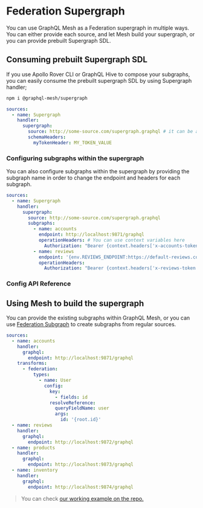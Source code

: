 # Federation Supergraph

You can use GraphQL Mesh as a Federation supergraph in multiple ways. You can either provide each
source, and let Mesh build your supergraph, or you can provide prebuilt Supergraph SDL.

## Consuming prebuilt Supergraph SDL

If you use Apollo Rover CLI or GraphQL Hive to compose your subgraphs, you can easily consume the
prebuilt supergraph SDL by using Supergraph handler;

```sh npm2yarn
npm i @graphql-mesh/supergraph
```

```yaml
sources:
  - name: Supergraph
    handler:
      supergraph:
        source: http://some-source.com/supergraph.graphql # it can be a path from the file system `./supergraph.graphql`
        schemaHeaders:
          myTokenHeader: MY_TOKEN_VALUE
```

### Configuring subgraphs within the supergraph

You can also configure subgraphs within the supergraph by providing the subgraph name in order to
change the endpoint and headers for each subgraph.

```yaml
sources:
  - name: Supergraph
    handler:
      supergraph:
        source: http://some-source.com/supergraph.graphql
        subgraphs:
          - name: accounts
            endpoint: http://localhost:9871/graphql
            operationHeaders: # You can use context variables here
              Authorization: "Bearer {context.headers['x-accounts-token']}"
          - name: reviews
            endpoint: '{env.REVIEWS_ENDPOINT:https://default-reviews.com/graphql}'
            operationHeaders:
              Authorization: "Bearer {context.headers['x-reviews-token']}"
```

### Config API Reference


<API />

## Using Mesh to build the supergraph

You can provide the existing subgraphs within GraphQL Mesh, or you can use
[Federation Subgraph](/docs/transforms/federation) to create subgraphs from regular sources.

```yaml
sources:
  - name: accounts
    handler:
      graphql:
        endpoint: http://localhost:9871/graphql
    transforms:
      - federation:
          types:
            - name: User
              config:
                key:
                  - fields: id
                resolveReference:
                  queryFieldName: user
                  args:
                    id: '{root.id}'
  - name: reviews
    handler:
      graphql:
        endpoint: http://localhost:9872/graphql
  - name: products
    handler:
      graphql:
        endpoint: http://localhost:9873/graphql
  - name: inventory
    handler:
      graphql:
        endpoint: http://localhost:9874/graphql
```

> You can check
> [our working example on the repo.](https://github.com/ardatan/graphql-mesh/tree/master/examples/federation-example)

